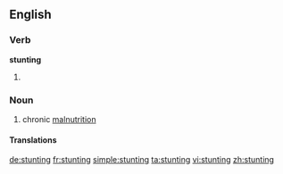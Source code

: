==English==
{{wikipedia|Stunted growth}}

{{rfp|lang=en}}

===Verb===
'''stunting'''

# {{present participle of|stunt}}

{{rfe|lang=en}}

===Noun===
{{en-noun|-}}

# {{medicine}} chronic [[malnutrition]]

====Translations====
{{trans-top|chronic malnutrition}}
{{trans-mid}}
{{trans-bottom}}

[[de:stunting]]
[[fr:stunting]]
[[simple:stunting]]
[[ta:stunting]]
[[vi:stunting]]
[[zh:stunting]]